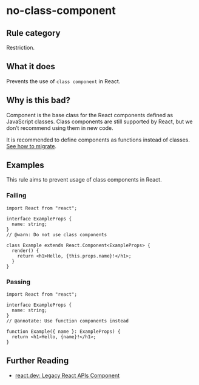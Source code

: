 # no-class-component

## Rule category

Restriction.

## What it does

Prevents the use of `class component` in React.

## Why is this bad?

Component is the base class for the React components defined as JavaScript classes. Class components are still supported by React, but we don’t recommend using them in new code.

It is recommended to define components as functions instead of classes. [See how to migrate](https://react.dev/reference/react/Component#alternatives).

## Examples

This rule aims to prevent usage of class components in React.

### Failing

```tsx twoslash
import React from "react";

interface ExampleProps {
  name: string;
}
// @warn: Do not use class components

class Example extends React.Component<ExampleProps> {
  render() {
    return <h1>Hello, {this.props.name}!</h1>;
  }
}
```

### Passing

```tsx twoslash
import React from "react";

interface ExampleProps {
  name: string;
}
// @annotate: Use function components instead

function Example({ name }: ExampleProps) {
  return <h1>Hello, {name}!</h1>;
}
```

## Further Reading

- [react.dev: Legacy React APIs Component](https://react.dev/reference/react/Component)
